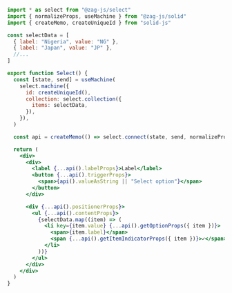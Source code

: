 ```jsx
import * as select from "@zag-js/select"
import { normalizeProps, useMachine } from "@zag-js/solid"
import { createMemo, createUniqueId } from "solid-js"

const selectData = [
  { label: "Nigeria", value: "NG" },
  { label: "Japan", value: "JP" },
  //...
]

export function Select() {
  const [state, send] = useMachine(
    select.machine({
      id: createUniqueId(),
      collection: select.collection({
        items: selectData,
      }),
    }),
  )

  const api = createMemo(() => select.connect(state, send, normalizeProps))

  return (
    <div>
      <div>
        <label {...api().labelProps}>Label</label>
        <button {...api().triggerProps}>
          <span>{api().valueAsString || "Select option"}</span>
        </button>
      </div>

      <div {...api().positionerProps}>
        <ul {...api().contentProps}>
          {selectData.map((item) => (
            <li key={item.value} {...api().getOptionProps({ item })}>
              <span>{item.label}</span>
              <span {...api().getItemIndicatorProps({ item })}>✓</span>
            </li>
          ))}
        </ul>
      </div>
    </div>
  )
}
```
